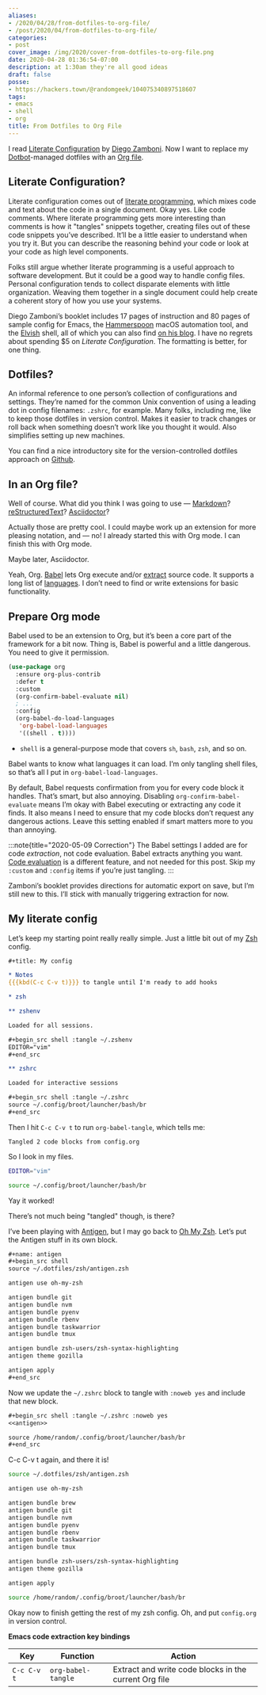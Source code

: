 ```yaml
---
aliases:
- /2020/04/28/from-dotfiles-to-org-file/
- /post/2020/04/from-dotfiles-to-org-file/
categories:
- post
cover_image: /img/2020/cover-from-dotfiles-to-org-file.png
date: 2020-04-28 01:36:54-07:00
description: at 1:30am they're all good ideas
draft: false
posse:
- https://hackers.town/@randomgeek/104075340897518607
tags:
- emacs
- shell
- org
title: From Dotfiles to Org File
---
```


I read [Literate Configuration](https://leanpub.com/lit-config/) by
[Diego Zamboni](https://zzamboni.org/). Now I want to replace my
[Dotbot](https://github.com/anishathalye/dotbot)-managed dotfiles with
an [Org file](https://orgmode.org/).

## Literate Configuration?

Literate configuration comes out of [literate
programming](http://literateprogramming.com/index.html), which mixes
code and text about the code in a single document. Okay yes. Like code
comments. Where literate programming gets more interesting than comments
is how it "tangles" snippets together, creating files out of these code
snippets you’ve described. It’ll be a little easier to understand when
you try it. But you can describe the reasoning behind your code or look
at your code as high level components.

Folks still argue whether literate programming is a useful approach to
software development. But it could be a good way to handle config files.
Personal configuration tends to collect disparate elements with little
organization. Weaving them together in a single document could help
create a coherent story of how you use your systems.

Diego Zamboni’s booklet includes 17 pages of instruction and 80 pages of
sample config for Emacs, the [Hammerspoon](https://www.hammerspoon.org/)
macOS automation tool, and the [Elvish](https://elv.sh/) shell, all of
which you can also find [on his
blog](https://zzamboni.org/post/2017-12-17-my-emacs-configuration-with-commentary/).
I have no regrets about spending $5 on *Literate Configuration*. The
formatting is better, for one thing.

## Dotfiles?

An informal reference to one person’s collection of configurations and
settings. They’re named for the common Unix convention of using a
leading dot in config filenames: `.zshrc`, for example. Many folks,
including me, like to keep those dotfiles in version control. Makes it
easier to track changes or roll back when something doesn’t work like
you thought it would. Also simplifies setting up new machines.

You can find a nice introductory site for the version-controlled
dotfiles approach on [Github](https://dotfiles.github.io/).

## In an Org file?

Well of course. What did you think I was going to
use — [Markdown](https://github.com/jostylr/literate-programming)?
[reStructuredText](https://slott56.github.io/PyLit-3/_build/html/index.html)?
[Asciidoctor](https://aimlesslygoingforward.com/blog/2019/10/02/roguelike-tutorial-up-to-date-and-literate/)?

Actually those are pretty cool. I could maybe work up an extension for
more pleasing notation, and — no! I already started this with Org mode.
I can finish this with Org mode.

Maybe later, Asciidoctor.

Yeah, Org. [Babel](https://orgmode.org/worg/org-contrib/babel/) lets Org
execute and/or
[extract](https://orgmode.org/manual/Extracting-Source-Code.html#Extracting-Source-Code)
source code. It supports a long list of
[languages](https://orgmode.org/worg/org-contrib/babel/languages.html).
I don’t need to find or write extensions for basic functionality.

## Prepare Org mode

Babel used to be an extension to Org, but it’s been a core part of the
framework for a bit now. Thing is, Babel is powerful and a little
dangerous. You need to give it permission.

```lisp title="~/.emacs"
(use-package org
  :ensure org-plus-contrib
  :defer t
  :custom
  (org-confirm-babel-evaluate nil)
  ; ...
  :config
  (org-babel-do-load-languages
   'org-babel-load-languages
   '((shell . t)))) 
```

- `shell` is a general-purpose mode that covers `sh`, `bash`, `zsh`,
  and so on.

Babel wants to know what languages it can load. I’m only tangling shell
files, so that’s all I put in `org-babel-load-languages`.

By default, Babel requests confirmation from you for every code block it
handles. That’s smart, but also annoying. Disabling
`org-confirm-babel-evaluate` means I’m okay with Babel executing or
extracting any code it finds. It also means I need to ensure that my
code blocks don’t request any dangerous actions. Leave this setting
enabled if smart matters more to you than annoying.

:::note{title="2020-05-09 Correction"}
The Babel settings I added are for code *extraction*, not code
evaluation. Babel extracts anything you want. [Code
evaluation](https://orgmode.org/manual/Evaluating-Code-Blocks.html#Evaluating-Code-Blocks)
is a different feature, and not needed for this post. Skip my
`:custom` and `:config` items if you’re just tangling.
:::

Zamboni’s booklet provides directions for automatic export on save, but
I’m still new to this. I’ll stick with manually triggering extraction
for now.

## My literate config

Let’s keep my starting point really really simple. Just a little bit out
of my [Zsh](https://www.zsh.org/) config.

```org title="config.org"
#+title: My config

* Notes
{{{kbd(C-c C-v t)}}} to tangle until I'm ready to add hooks

* zsh

** zshenv

Loaded for all sessions.

#+begin_src shell :tangle ~/.zshenv
EDITOR="vim"
#+end_src

** zshrc

Loaded for interactive sessions

#+begin_src shell :tangle ~/.zshrc
source ~/.config/broot/launcher/bash/br
#+end_src
```

Then I hit `C-c C-v t` to run `org-babel-tangle`, which tells me:

```
Tangled 2 code blocks from config.org
```

So I look in my files.

```zsh title="~/.zshenv"
EDITOR="vim"
```

```zsh title="~/.zshrc"
source ~/.config/broot/launcher/bash/br
```

Yay it worked!

There’s not much being "tangled" though, is there?

I’ve been playing with [Antigen](https://antigen.sharats.me/), but I may
go back to [Oh My Zsh](https://ohmyz.sh/). Let’s put the Antigen stuff
in its own block.

```org
#+name: antigen
#+begin_src shell
source ~/.dotfiles/zsh/antigen.zsh

antigen use oh-my-zsh

antigen bundle git
antigen bundle nvm
antigen bundle pyenv
antigen bundle rbenv
antigen bundle taskwarrior
antigen bundle tmux

antigen bundle zsh-users/zsh-syntax-highlighting
antigen theme gozilla

antigen apply
#+end_src
```

Now we update the `~/.zshrc` block to tangle with `:noweb yes` and
include that new block.

```org
#+begin_src shell :tangle ~/.zshrc :noweb yes
<<antigen>>

source /home/random/.config/broot/launcher/bash/br
#+end_src
```

C-c C-v t again, and there it is\!

```zsh title="~/.zshrc"
source ~/.dotfiles/zsh/antigen.zsh

antigen use oh-my-zsh

antigen bundle brew
antigen bundle git
antigen bundle nvm
antigen bundle pyenv
antigen bundle rbenv
antigen bundle taskwarrior
antigen bundle tmux

antigen bundle zsh-users/zsh-syntax-highlighting
antigen theme gozilla

antigen apply

source /home/random/.config/broot/launcher/bash/br
```

Okay now to finish getting the rest of my zsh config. Oh, and put
`config.org` in version control.

**Emacs code extraction key bindings**

| Key         | Function           | Action                                                |
| ----------- | ------------------ | ----------------------------------------------------- |
| `C-c C-v t` | `org-babel-tangle` | Extract and write code blocks in the current Org file |
